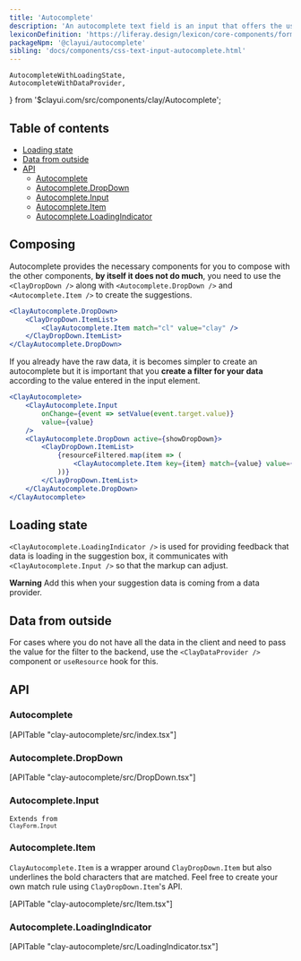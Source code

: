 ```yaml
---
title: 'Autocomplete'
description: 'An autocomplete text field is an input that offers the user text suggestions while they type.'
lexiconDefinition: 'https://liferay.design/lexicon/core-components/forms/text-input-variations/'
packageNpm: '@clayui/autocomplete'
sibling: 'docs/components/css-text-input-autocomplete.html'
---
```


	AutocompleteWithLoadingState,
	AutocompleteWithDataProvider,
} from '$clayui.com/src/components/clay/Autocomplete';

<div class="nav-toc-title">

## Table of contents

</div>

<div class="nav-toc-absolute">
<div class="nav-toc">

-   [Loading state](#loading-state)
-   [Data from outside](#data-from-outside)
-   [API](#api)
    -   [Autocomplete](#autocomplete)
    -   [Autocomplete.DropDown](#autocomplete.dropdown)
    -   [Autocomplete.Input](#autocomplete.input)
    -   [Autocomplete.Item](#autocomplete.item)
    -   [Autocomplete.LoadingIndicator](#autocomplete.loadingindicator)

</div>
</div>

## Composing

Autocomplete provides the necessary components for you to compose with the other components, **by itself it does not do much**, you need to use the `<ClayDropDown />` along with `<Autocomplete.DropDown />` and `<Autocomplete.Item />` to create the suggestions.

```jsx
<ClayAutocomplete.DropDown>
	<ClayDropDown.ItemList>
		<ClayAutocomplete.Item match="cl" value="clay" />
	</ClayDropDown.ItemList>
</ClayAutocomplete.DropDown>
```

If you already have the raw data, it is becomes simpler to create an autocomplete but it is important that you **create a filter for your data** according to the value entered in the input element.

```jsx
<ClayAutocomplete>
	<ClayAutocomplete.Input
		onChange={event => setValue(event.target.value)}
		value={value}
	/>
	<ClayAutocomplete.DropDown active={showDropDown}>
		<ClayDropDown.ItemList>
			{resourceFiltered.map(item => (
				<ClayAutocomplete.Item key={item} match={value} value={item} />
			))}
		</ClayDropDown.ItemList>
	</ClayAutocomplete.DropDown>
</ClayAutocomplete>
```

## Loading state

`<ClayAutocomplete.LoadingIndicator />` is used for providing feedback that data is loading in the suggestion box, it communicates with `<ClayAutocomplete.Input />` so that the markup can adjust.

<div class="clay-site-alert alert alert-warning">
	<strong class="lead">Warning</strong>
	Add this when your suggestion data is coming from a data provider.
</div>

<AutocompleteWithLoadingState />

## Data from outside

For cases where you do not have all the data in the client and need to pass the value for the filter to the backend, use the `<ClayDataProvider />` component or `useResource` hook for this.

<AutocompleteWithDataProvider />

## API

### Autocomplete

<div>[APITable "clay-autocomplete/src/index.tsx"]</div>

### Autocomplete.DropDown

<div>[APITable "clay-autocomplete/src/DropDown.tsx"]</div>

### Autocomplete.Input

<code class="list-api-item-type">Extends from `ClayForm.Input`</code>

### Autocomplete.Item

`ClayAutocomplete.Item` is a wrapper around `ClayDropDown.Item` but also underlines the bold characters that are matched. Feel free to create your own match rule using `ClayDropDown.Item`'s API.

<div>[APITable "clay-autocomplete/src/Item.tsx"]</div>

### Autocomplete.LoadingIndicator

<div>[APITable "clay-autocomplete/src/LoadingIndicator.tsx"]</div>
